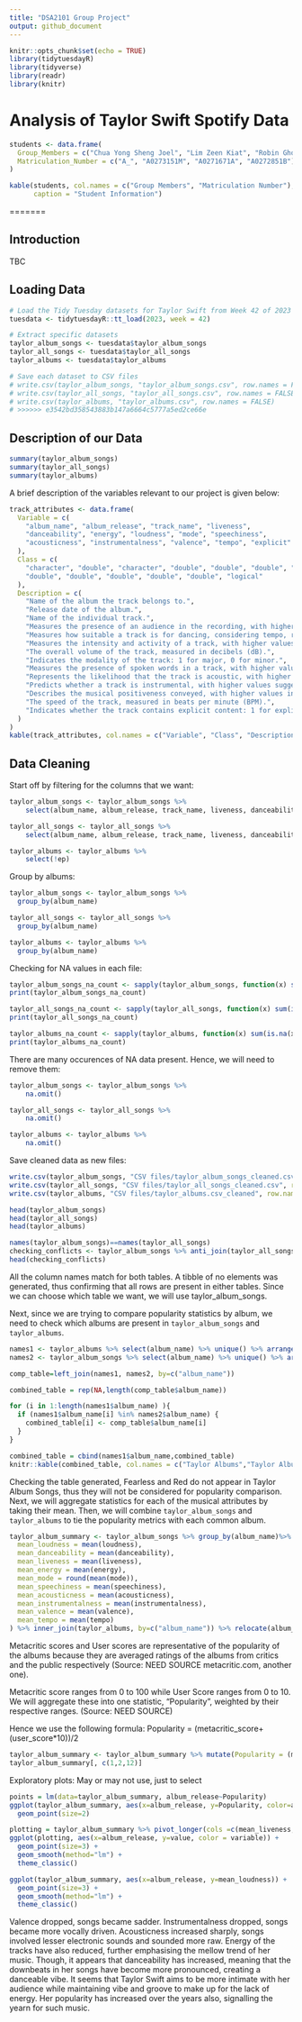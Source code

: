 ```yaml
---
title: "DSA2101 Group Project"
output: github_document
---
```


```r

knitr::opts_chunk$set(echo = TRUE)
library(tidytuesdayR)
library(tidyverse)
library(readr)
library(knitr)
```

# Analysis of Taylor Swift Spotify Data

```r
students <- data.frame(
  Group_Members = c("Chua Yong Sheng Joel", "Lim Zeen Kiat", "Robin Ghosh", "Timothy Teo Shao Jun"),
  Matriculation_Number = c("A_", "A0273151M", "A0271671A", "A0272851B")
)

kable(students, col.names = c("Group Members", "Matriculation Number"), 
      caption = "Student Information")
```

=======

## Introduction
TBC




## Loading Data
```r
# Load the Tidy Tuesday datasets for Taylor Swift from Week 42 of 2023
tuesdata <- tidytuesdayR::tt_load(2023, week = 42)

# Extract specific datasets
taylor_album_songs <- tuesdata$taylor_album_songs
taylor_all_songs <- tuesdata$taylor_all_songs
taylor_albums <- tuesdata$taylor_albums

# Save each dataset to CSV files
# write.csv(taylor_album_songs, "taylor_album_songs.csv", row.names = FALSE)
# write.csv(taylor_all_songs, "taylor_all_songs.csv", row.names = FALSE)
# write.csv(taylor_albums, "taylor_albums.csv", row.names = FALSE)
# >>>>>> e3542bd358543883b147a6664c5777a5ed2ce66e
```


## Description of our Data
```r
summary(taylor_album_songs)
summary(taylor_all_songs)
summary(taylor_albums)
```

A brief description of the variables relevant to our project is given below:
```r
track_attributes <- data.frame(
  Variable = c(
    "album_name", "album_release", "track_name", "liveness", 
    "danceability", "energy", "loudness", "mode", "speechiness", 
    "acousticness", "instrumentalness", "valence", "tempo", "explicit"
  ),
  Class = c(
    "character", "double", "character", "double", "double", "double", "double", "integer",
    "double", "double", "double", "double", "double", "logical"
  ),
  Description = c(
    "Name of the album the track belongs to.",
    "Release date of the album.",
    "Name of the individual track.",
    "Measures the presence of an audience in the recording, with higher values indicating more 'live' sounds.",
    "Measures how suitable a track is for dancing, considering tempo, rhythm, and beat regularity.",
    "Measures the intensity and activity of a track, with higher values indicating more energetic sounds.",
    "The overall volume of the track, measured in decibels (dB).",
    "Indicates the modality of the track: 1 for major, 0 for minor.",
    "Measures the presence of spoken words in a track, with higher values indicating more speech-like content.",
    "Represents the likelihood that the track is acoustic, with higher values indicating more acoustic qualities.",
    "Predicts whether a track is instrumental, with higher values suggesting a lack of vocals.",
    "Describes the musical positiveness conveyed, with higher values indicating more cheerful and happy tones.",
    "The speed of the track, measured in beats per minute (BPM).",
    "Indicates whether the track contains explicit content: 1 for explicit, 0 for clean."
  )
)
kable(track_attributes, col.names = c("Variable", "Class", "Description"), align = "l")
```


## Data Cleaning

Start off by filtering for the columns that we want:
```r
taylor_album_songs <- taylor_album_songs %>%
    select(album_name, album_release, track_name, liveness, danceability, energy, loudness, mode, speechiness, acousticness, instrumentalness, valence, tempo, explicit)

taylor_all_songs <- taylor_all_songs %>%
    select(album_name, album_release, track_name, liveness, danceability, energy, loudness, mode, speechiness, acousticness, instrumentalness, valence, tempo, explicit)

taylor_albums <- taylor_albums %>%
    select(!ep)
```

Group by albums:
```r
taylor_album_songs <- taylor_album_songs %>%
  group_by(album_name)

taylor_all_songs <- taylor_all_songs %>%
  group_by(album_name)

taylor_albums <- taylor_albums %>%
  group_by(album_name)
```

Checking for NA values in each file:
```r
taylor_album_songs_na_count <- sapply(taylor_album_songs, function(x) sum(is.na(x)))
print(taylor_album_songs_na_count)

taylor_all_songs_na_count <- sapply(taylor_all_songs, function(x) sum(is.na(x)))
print(taylor_all_songs_na_count)

taylor_albums_na_count <- sapply(taylor_albums, function(x) sum(is.na(x)))
print(taylor_albums_na_count)
```

There are many occurences of NA data present. Hence, we will need to remove them:
```r
taylor_album_songs <- taylor_album_songs %>%
    na.omit()

taylor_all_songs <- taylor_all_songs %>%
    na.omit()

taylor_albums <- taylor_albums %>%
    na.omit()
```

Save cleaned data as new files:
```r
write.csv(taylor_album_songs, "CSV files/taylor_album_songs_cleaned.csv", row.names = FALSE)
write.csv(taylor_all_songs, "CSV files/taylor_all_songs_cleaned.csv", row.names = FALSE)
write.csv(taylor_albums, "CSV files/taylor_albums.csv_cleaned", row.names = FALSE)
```


```r
head(taylor_album_songs)
head(taylor_all_songs)
head(taylor_albums)
```

```r
names(taylor_album_songs)==names(taylor_all_songs)
checking_conflicts <- taylor_album_songs %>% anti_join(taylor_all_songs, by=names(taylor_all_songs))
head(checking_conflicts)
```

All the column names match for both tables. A tibble of no elements was generated, thus confirming that all rows are present in either tables. Since we can choose which
table we want, we will use taylor_album_songs.

Next, since we are trying to compare popularity statistics by album, we need to check which albums are present in `taylor_album_songs` and `taylor_albums`.

```r
names1 <- taylor_albums %>% select(album_name) %>% unique() %>% arrange(album_name)
names2 <- taylor_album_songs %>% select(album_name) %>% unique() %>% arrange(album_name)

comp_table=left_join(names1, names2, by=c("album_name"))

combined_table = rep(NA,length(comp_table$album_name))

for (i in 1:length(names1$album_name) ){
  if (names1$album_name[i] %in% names2$album_name) {
    combined_table[i] <- comp_table$album_name[i]
  }
}

combined_table = cbind(names1$album_name,combined_table)
knitr::kable(combined_table, col.names = c("Taylor Albums","Taylor Album Songs"), caption="Comparison of album names between the tables")
```

Checking the table generated, Fearless and Red do not appear in Taylor Album Songs, thus they will not be considered for popularity comparison.
Next, we will aggregate statistics for each of the musical attributes by taking their mean. Then, we will combine `taylor_album_songs` and `taylor_albums` to tie the popularity metrics with each common album.

```r
taylor_album_summary <- taylor_album_songs %>% group_by(album_name)%>% summarize(
  mean_loudness = mean(loudness),
  mean_danceability = mean(danceability),
  mean_liveness = mean(liveness),
  mean_energy = mean(energy),
  mean_mode = round(mean(mode)),
  mean_speechiness = mean(speechiness),
  mean_acousticness = mean(acousticness),
  mean_instrumentalness = mean(instrumentalness),
  mean_valence = mean(valence),
  mean_tempo = mean(tempo)
) %>% inner_join(taylor_albums, by=c("album_name")) %>% relocate(album_release, .after=album_name)
```

Metacritic scores and User scores are representative of the popularity of the albums because they are averaged ratings of the albums from
critics and the public respectively (Source: NEED SOURCE metacritic.com, another one). 

Metacritic score ranges from 0 to 100 while User Score ranges from 0 to 10. We will aggregate these into one statistic, "Popularity", weighted by their
respective ranges. (Source: NEED SOURCE)

Hence we use the following formula: Popularity = (metacritic_score+(user_score*10))/2

```r
taylor_album_summary <- taylor_album_summary %>% mutate(Popularity = (metacritic_score+user_score*10)/2)
taylor_album_summary[, c(1,2,12)]
```


Exploratory plots: May or may not use, just to select

```r
points = lm(data=taylor_album_summary, album_release~Popularity)
ggplot(taylor_album_summary, aes(x=album_release, y=Popularity, color=album_name)) +
  geom_point(size=2) 
```

```r
plotting = taylor_album_summary %>% pivot_longer(cols =c(mean_liveness, mean_danceability, mean_energy, mean_acousticness, mean_instrumentalness, mean_valence), names_to="variable", values_to="value")
ggplot(plotting, aes(x=album_release, y=value, color = variable)) +
  geom_point(size=3) +
  geom_smooth(method="lm") +
  theme_classic()
```

```r
ggplot(taylor_album_summary, aes(x=album_release, y=mean_loudness)) +
  geom_point(size=3) +
  geom_smooth(method="lm") +
  theme_classic()
```

Valence dropped, songs became sadder. Instrumentalness dropped, songs became more vocally driven.
Acousticness increased sharply, songs involved lesser electronic sounds and sounded more raw.
Energy of the tracks have also reduced, further emphasising the mellow trend of her music. Though, it appears
that danceability has increased, meaning that the downbeats in her songs have become more pronounced,
creating a danceable vibe.
It seems that Taylor Swift aims to be more intimate with her audience while maintaining vibe and groove to make up for
the lack of energy. Her popularity has increased over the years also, signalling the yearn for such music.